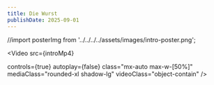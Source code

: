 ```yaml
---
title: Die Wurst
publishDate: 2025-09-01
---
```

//import posterImg from '../../../../assets/images/intro-poster.png';

<Video
  src={introMp4}
  
  controls={true}
  autoplay={false}
  class="mx-auto max-w-[50%]"
  mediaClass="rounded-xl shadow-lg"
  videoClass="object-contain"
/>
